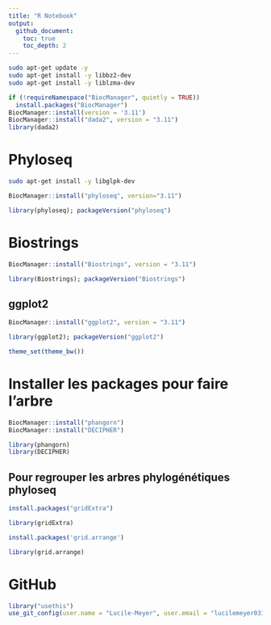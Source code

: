 ```yaml
---
title: "R Notebook"
output: 
  github_document:
    toc: true
    toc_depth: 2
---
```


```bash
sudo apt-get update -y 
sudo apt-get install -y libbz2-dev
sudo apt-get install -y liblzma-dev
```

```r
if (!requireNamespace("BiocManager", quietly = TRUE))
  install.packages("BiocManager")
BiocManager::install(version = '3.11')
BiocManager::install("dada2", version = "3.11")
library(dada2)
```

# Phyloseq

```bash
sudo apt-get install -y libglpk-dev
```

```r
BiocManager::install("phyloseq", version="3.11")
```

```r
library(phyloseq); packageVersion("phyloseq")
```

# Biostrings

```r
BiocManager::install("Biostrings", version = "3.11")
```

```r
library(Biostrings); packageVersion("Biostrings")
```
## ggplot2
```r
BiocManager::install("ggplot2", version = "3.11")
```

```r
library(ggplot2); packageVersion("ggplot2")
```

```r
theme_set(theme_bw())
```

# Installer les packages pour faire l'arbre
```r
BiocManager::install("phangorn")
BiocManager::install("DECIPHER")
```
```r
library(phangorn)
library(DECIPHER)
```



## Pour regrouper les arbres phylogénétiques phyloseq
```r
install.packages("gridExtra")
```

```r
library(gridExtra)
```

```r
install.packages('grid.arrange')
```

```r
library(grid.arrange)
```

# GitHub
```r
library("usethis")
use_git_config(user.name = "Lucile-Meyer", user.email = "lucilemeyer031@gmail.com")
```

